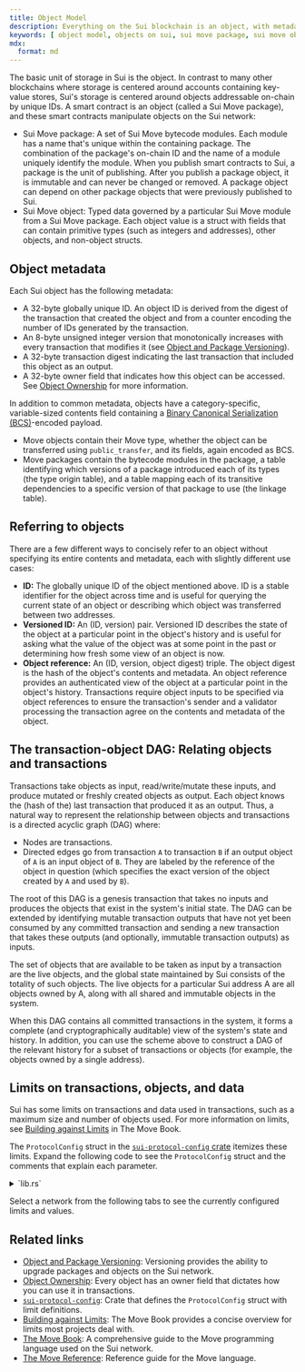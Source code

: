 ```yaml
---
title: Object Model
description: Everything on the Sui blockchain is an object, with metadata, type of ownership, and a referencing scheme. 
keywords: [ object model, objects on sui, sui move package, sui move object, move objects, move packages, objects, packages, referring to objects, object metadata, transaction-objects, transaction objects, relating objects and transactions ]
mdx:
  format: md
---
```



The basic unit of storage in Sui is the object. In contrast to many other blockchains where storage is centered around accounts containing key-value stores, Sui's storage is centered around objects addressable on-chain by unique IDs. A smart contract is an object (called a Sui Move package), and these smart contracts manipulate objects on the Sui network:

- Sui Move package: A set of Sui Move bytecode modules. Each module has a name that's unique within the containing package. The combination of the package's on-chain ID and the name of a module uniquely identify the module. When you publish smart contracts to Sui, a package is the unit of publishing. After you publish a package object, it is immutable and can never be changed or removed. A package object can depend on other package objects that were previously published to Sui.
- Sui Move object: Typed data governed by a particular Sui Move module from a Sui Move package. Each object value is a struct with fields that can contain primitive types (such as integers and addresses), other objects, and non-object structs. 

## Object metadata 

Each Sui object has the following metadata:

- A 32-byte globally unique ID. An object ID is derived from the digest of the transaction that created the object and from a counter encoding the number of IDs generated by the transaction.
- An 8-byte unsigned integer version that monotonically increases with every transaction that modifies it (see [Object and Package Versioning](./versioning.mdx)).
- A 32-byte transaction digest indicating the last transaction that included this object as an output.
- A 32-byte owner field that indicates how this object can be accessed. See [Object Ownership](./object-ownership.mdx) for more information.

In addition to common metadata, objects have a category-specific, variable-sized contents field containing a [Binary Canonical Serialization (BCS)](https://docs.rs/bcs/latest/bcs/)-encoded payload.

- Move objects contain their Move type, whether the object can be transferred using `public_transfer`, and its fields, again encoded as BCS.
- Move packages contain the bytecode modules in the package, a table identifying which versions of a package introduced each of its types (the type origin table), and a table mapping each of its transitive dependencies to a specific version of that package to use (the linkage table).

## Referring to objects 

There are a few different ways to concisely refer to an object without specifying its entire contents and metadata, each with slightly different use cases:
- **ID:** The globally unique ID of the object mentioned above. ID is a stable identifier for the object across time and is useful for querying the current state of an object or describing which object was transferred between two addresses.
- **Versioned ID:** An (ID, version) pair. Versioned ID describes the state of the object at a particular point in the object's history and is useful for asking what the value of the object was at some point in the past or determining how fresh some view of an object is now.
- **Object reference:** An (ID, version, object digest) triple. The object digest is the hash of the object's contents and metadata. An object reference provides an authenticated view of the object at a particular point in the object's history. Transactions require object inputs to be specified via object references to ensure the transaction's sender and a validator processing the transaction agree on the contents and metadata of the object.

## The transaction-object DAG: Relating objects and transactions 

Transactions take objects as input, read/write/mutate these inputs, and produce mutated or freshly created objects as output. Each object knows the (hash of the) last transaction that produced it as an output. Thus, a natural way to represent the relationship between objects and transactions is a directed acyclic graph (DAG) where:

- Nodes are transactions.
- Directed edges go from transaction `A` to transaction `B` if an output object of `A` is an input object of `B`. They are labeled by the reference of the object in question (which specifies the exact version of the object created by `A` and used by `B`).

The root of this DAG is a genesis transaction that takes no inputs and produces the objects that exist in the system's initial state. The DAG can be extended by identifying mutable transaction outputs that have not yet been consumed by any committed transaction and sending a new transaction that takes these outputs (and optionally, immutable transaction outputs) as inputs.

The set of objects that are available to be taken as input by a transaction are the live objects, and the global state maintained by Sui consists of the totality of such objects. The live objects for a particular Sui address A are all objects owned by A, along with all shared and immutable objects in the system.

When this DAG contains all committed transactions in the system, it forms a complete (and cryptographically auditable) view of the system's state and history. In addition, you can use the scheme above to construct a DAG of the relevant history for a subset of transactions or objects (for example, the objects owned by a single address).

## Limits on transactions, objects, and data 

Sui has some limits on transactions and data used in transactions, such as a maximum size and number of objects used. For more information on limits, see [Building against Limits](https://move-book.com/guides/building-against-limits.html) in The Move Book.

The `ProtocolConfig` struct in the [`sui-protocol-config` crate](https://github.com/MystenLabs/sui/blob/main/crates/sui-protocol-config/src/lib.rs) itemizes these limits. Expand the following code to see the `ProtocolConfig` struct and the comments that explain each parameter.

<details>
<summary>
`lib.rs`
</summary>
{@inject: crates/sui-protocol-config/src/lib.rs#struct=ProtocolConfig}
</details>

Select a network from the following tabs to see the currently configured limits and values.

<ProtocolConfig fields="[max_accumulated_randomness_txn_cost_per_object_in_mysticeti_commit, max_accumulated_txn_cost_per_object_in_mysticeti_commit, max_accumulated_txn_cost_per_object_in_narwhal_commit, max_arguments, max_input_objects, max_gas_computation_bucket, max_gas_payment_objects, max_gas_price, max_move_object_size, max_num_event_emit, max_transactions_per_checkpoint, max_tx_gas, max_tx_size_bytes, max_txn_cost_overage_per_object_in_commit, max_type_argument_depth, max_type_arguments, max_type_nodes, max_type_to_layout_nodes, max_value_stack_size]"/>

## Related links

- [Object and Package Versioning](./versioning.mdx): Versioning provides the ability to upgrade packages and objects on the Sui network.
- [Object Ownership](./object-ownership.mdx): Every object has an owner field that dictates how you can use it in transactions.
- [`sui-protocol-config`](https://github.com/MystenLabs/sui/blob/main/crates/sui-protocol-config/src/lib.rs): Crate that defines the `ProtocolConfig` struct with limit definitions.
- [Building against Limits](https://move-book.com/guides/building-against-limits.html): The Move Book provides a concise overview for limits most projects deal with.
- [The Move Book](https://move-book.com/): A comprehensive guide to the Move programming language used on the Sui network.
- [The Move Reference](https://move-book.com/reference/): Reference guide for the Move language.